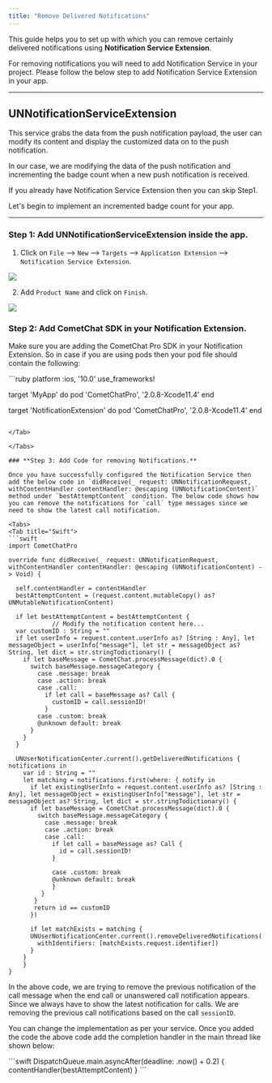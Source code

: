 ```yaml
---
title: "Remove Delivered Notifications"
---
```




This guide helps you to set up with which you can remove certainly delivered notifications using **Notification Service Extension**.

For removing notifications you will need to add Notification Service in your project. Please follow the below step to add Notification Service Extension in your app.

***

## UNNotificationServiceExtension

This service grabs the data from the push notification payload, the user can modify its content and display the customized data on to the push notification.

In our case, we are modifying the data of the push notification and incrementing the badge count when a new push notification is received.

<Warning>

If you already have Notification Service Extension then you can skip Step1.

</Warning>

Let's begin to implement an incremented badge count for your app.

***

### **Step 1: Add UNNotificationServiceExtension inside the app.**

1. Click on `File` --> `New` --> `Targets` --> `Application Extension` --> `Notification Service Extension`.

<Frame>
  <img src="/images/98aad8b5-1623200467-6f2c5600ed652b7edc4ff060dae821ae.png" />
</Frame>

2. Add `Product Name` and click on `Finish`.

<Frame>
  <img src="/images/e7cb86a6-1623200471-91f4c42b9c543b4534a2d3751348b758.png" />
</Frame>

### **Step 2: Add CometChat SDK in your Notification Extension.**

Make sure you are adding the CometChat Pro SDK in your Notification Extension. So in case if you are using pods then your pod file should contain the following:

<Tabs>
<Tab title="Swift">
```ruby
platform :ios, '10.0'
use_frameworks!

target 'MyApp' do
  pod 'CometChatPro', '2.0.8-Xcode11.4'
end

target 'NotificationExtension' do
	pod 'CometChatPro', '2.0.8-Xcode11.4'
end
```

</Tab>

</Tabs>

### **Step 3: Add Code for removing Notifications.**

Once you have successfully configured the Notification Service then add the below code in `didReceive(_ request: UNNotificationRequest, withContentHandler contentHandler: @escaping (UNNotificationContent)` method under `bestAttemptContent` condition. The below code shows how you can remove the notifications for `call` type messages since we need to show the latest call notification.

<Tabs>
<Tab title="Swift">
```swift
import CometChatPro

override func didReceive(_ request: UNNotificationRequest, withContentHandler contentHandler: @escaping (UNNotificationContent) -> Void) {
  
  self.contentHandler = contentHandler
  bestAttemptContent = (request.content.mutableCopy() as? UNMutableNotificationContent)

  if let bestAttemptContent = bestAttemptContent {
            // Modify the notification content here...
  var customID : String = ""
  if let userInfo = request.content.userInfo as? [String : Any], let messageObject = userInfo["message"], let str = messageObject as? String, let dict = str.stringTodictionary() {
    if let baseMessage = CometChat.processMessage(dict).0 {
      switch baseMessage.messageCategory {
        case .message: break
        case .action: break
        case .call:
          if let call = baseMessage as? Call {
            customID = call.sessionID!
          }
        case .custom: break
        @unknown default: break
      }
    }
  }
            
  UNUserNotificationCenter.current().getDeliveredNotifications { notifications in
    var id : String = ""
    let matching = notifications.first(where: { notify in
      if let existingUserInfo = request.content.userInfo as? [String : Any], let messageObject = existingUserInfo["message"], let str = messageObject as? String, let dict = str.stringTodictionary() {
      if let baseMessage = CometChat.processMessage(dict).0 {
        switch baseMessage.messageCategory {
          case .message: break
          case .action: break
          case .call:
            if let call = baseMessage as? Call {
              id = call.sessionID!
            }

            case .custom: break
            @unknown default: break
            }
         }
       }
       return id == customID
      })

      if let matchExists = matching {
      UNUserNotificationCenter.current().removeDeliveredNotifications(
        withIdentifiers: [matchExists.request.identifier])
      }
  	}
	}
}
```

</Tab>

</Tabs>

In the above code, we are trying to remove the previous notification of the call message when the end call or unanswered call notification appears. Since we always have to show the latest notification for calls. We are removing the previous call notifications based on the call `sessionID`.

You can change the implementation as per your service. Once you added the code the above code add the completion handler in the main thread like shown below:

<Tabs>
<Tab title="Swift">
```swift
DispatchQueue.main.asyncAfter(deadline: .now() + 0.2) {
	contentHandler(bestAttemptContent)
}
```

</Tab>

</Tabs>
